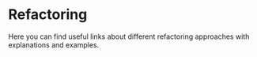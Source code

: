 # Refactoring

Here you can find useful links about different refactoring approaches with explanations and examples.
